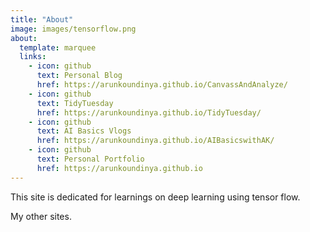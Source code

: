 ```yaml
---
title: "About"
image: images/tensorflow.png
about:
  template: marquee
  links:
    - icon: github
      text: Personal Blog 
      href: https://arunkoundinya.github.io/CanvassAndAnalyze/
    - icon: github
      text: TidyTuesday
      href: https://arunkoundinya.github.io/TidyTuesday/
    - icon: github
      text: AI Basics Vlogs
      href: https://arunkoundinya.github.io/AIBasicswithAK/
    - icon: github
      text: Personal Portfolio
      href: https://arunkoundinya.github.io
---
```


This site is dedicated for learnings on deep learning using tensor flow. 

My other sites.